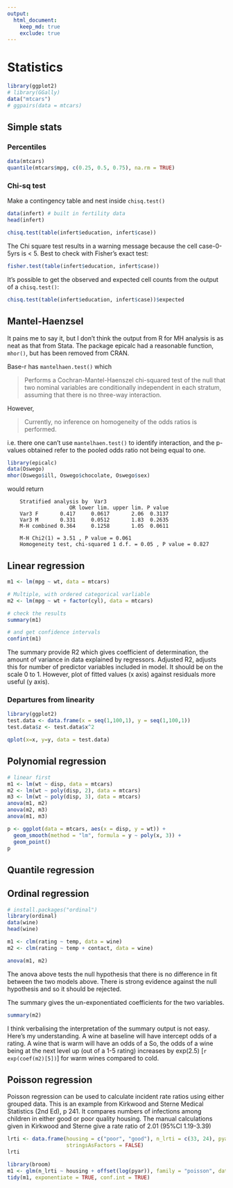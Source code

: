 ```yaml
---
output: 
  html_document:
    keep_md: true
    exclude: true
---
```


# Statistics

```r
library(ggplot2)
# library(GGally)
data("mtcars")
# ggpairs(data = mtcars)

```

## Simple stats

### Percentiles

```r
data(mtcars)
quantile(mtcars$mpg, c(0.25, 0.5, 0.75), na.rm = TRUE)
```

### Chi-sq test

Make a contingency table and nest inside `chisq.test()`

```r
data(infert) # built in fertility data
head(infert)
```

```r
chisq.test(table(infert$education, infert$case))
```

The Chi square test results in a warning message because the cell case-0-5yrs is &lt; 5. Best to check with Fisher's exact test:

```r
fisher.test(table(infert$education, infert$case))
```

It's possible to get the observed and expected cell counts from the output of a `chisq.test()`:

```r
chisq.test(table(infert$education, infert$case))$expected
```


## Mantel-Haenzsel

It pains me to say it, but I don't think the output from R for MH analysis is as neat as that from Stata. 
The package epicalc had a reasonable function, `mhor()`, but has been removed from CRAN.

Base-r has `mantelhaen.test()` which

> Performs a Cochran-Mantel-Haenszel chi-squared test of the null that two nominal variables are conditionally independent in each stratum, assuming that there is no three-way interaction.

However,

> Currently, no inference on homogeneity of the odds ratios is performed.

i.e. there one can't use `mantelhaen.test()` to identify interaction, and the p-values obtained refer to the pooled odds ratio not being equal to one.

```r
library(epicalc)
data(Oswego)
mhor(Oswego$ill, Oswego$chocolate, Oswego$sex)
```

would return

```
    Stratified analysis by  Var3 
                    OR lower lim. upper lim. P value
    Var3 F       0.417     0.0617       2.06  0.3137
    Var3 M       0.331     0.0512       1.83  0.2635
    M-H combined 0.364     0.1258       1.05  0.0611

    M-H Chi2(1) = 3.51 , P value = 0.061 
    Homogeneity test, chi-squared 1 d.f. = 0.05 , P value = 0.827 
```

## Linear regression

```r
m1 <- lm(mpg ~ wt, data = mtcars)

# Multiple, with ordered categorical varliable
m2 <- lm(mpg ~ wt + factor(cyl), data = mtcars)

# check the results
summary(m1)
```

```r
# and get confidence intervals
confint(m1)
```

The summary provide R2 which gives coefficient of determination, the amount of variance in data explained by regressors. Adjusted R2, adjusts this for number of predictor variables included in model. It should be on the scale 0 to 1. However, plot of fitted values (x axis) against residuals more useful (y axis).

### Departures from linearity

```r
library(ggplot2)
test.data <- data.frame(x = seq(1,100,1), y = seq(1,100,1))
test.data$z <- test.data$x^2

qplot(x=x, y=y, data = test.data)
```



## Polynomial regression

```r
# linear first
m1 <- lm(wt ~ disp, data = mtcars)
m2 <- lm(wt ~ poly(disp, 2), data = mtcars)
m3 <- lm(wt ~ poly(disp, 3), data = mtcars)
anova(m1, m2)
anova(m2, m3)
anova(m1, m3)

p <- ggplot(data = mtcars, aes(x = disp, y = wt)) + 
  geom_smooth(method = "lm", formula = y ~ poly(x, 3)) + 
  geom_point()
p
```

## Quantile regression

## Ordinal regression

```r
# install.packages("ordinal")
library(ordinal)
data(wine)
head(wine)

m1 <- clm(rating ~ temp, data = wine)
m2 <- clm(rating ~ temp + contact, data = wine)

anova(m1, m2)
```

The anova above tests the null hypothesis that there is no difference in fit between the two models above. 
There is strong evidence against the null hypothesis and so it should be rejected. 

The summary gives the un-exponentiated coefficients for the two variables. 

```r
summary(m2)
```

I think verbalising the interpretation of the summary output is not easy. 
Here's my understanding. 
A wine at baseline will have intercept odds of a rating. 
A wine that is warm will have an odds of a 
So, the odds of a wine being at the next level up (out of a 1-5 rating) increases by exp(2.5) [`r exp(coef(m2)[5])`] for warm wines compared to cold. 

## Poisson regression

Poisson regression can be used to calculate incident rate ratios using either grouped data. 
This is an example from Kirkwood and Sterne Medical Statistics (2nd Ed), p 241. 
It compares numbers of infections among children in either good or poor quality housing. 
The manual calculations given in Kirkwood and Sterne give a rate ratio of 2.01 (95%CI 1.19-3.39)

```r
lrti <- data.frame(housing = c("poor", "good"), n_lrti = c(33, 24), pyar = c(355, 518), 
                   stringsAsFactors = FALSE)
lrti
```

```r
library(broom)
m1 <- glm(n_lrti ~ housing + offset(log(pyar)), family = "poisson", data = lrti)
tidy(m1, exponentiate = TRUE, conf.int = TRUE)
```